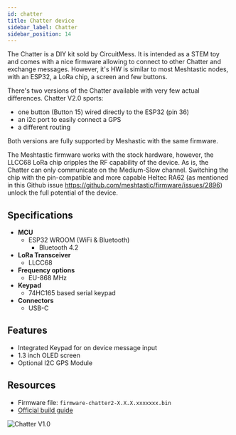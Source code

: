 ```yaml
---
id: chatter
title: Chatter device
sidebar_label: Chatter
sidebar_position: 14
---
```


The Chatter is a DIY kit sold by CircuitMess. It is intended as a STEM toy and comes with a nice firmware allowing to connect to other Chatter and exchange messages.
However, it's HW is similar to most Meshtastic nodes, with an ESP32, a LoRa chip, a screen and few buttons.

There's two versions of the Chatter available with very few actual differences.
Chatter V2.0 sports:
 - one button (Button 15) wired directly to the ESP32 (pin 36)
 - an i2c port to easily connect a GPS
 - a different routing
 
Both versions are fully supported by Meshastic with the same firmware. 

The Meshtastic firmware works with the stock hardware, however, the LLCC68 LoRa chip cripples the RF capability of the device. As is, the Chatter can only communicate on the Medium-Slow channel. 
Switching the chip with the pin-compatible and more capable Heltec RA62 (as mentioned in this Github issue https://github.com/meshtastic/firmware/issues/2896) unlock the full potential of the device.


## Specifications

- **MCU**
  - ESP32 WROOM (WiFi & Bluetooth)
    - Bluetooth 4.2
- **LoRa Transceiver**
  - LLCC68
- **Frequency options**
  - EU-868 MHz
- **Keypad**
  - 74HC165 based serial keypad
- **Connectors**
  - USB-C

## Features

- Integrated Keypad for on device message input
- 1.3 inch OLED screen
- Optional I2C GPS Module

## Resources

- Firmware file: `firmware-chatter2-X.X.X.xxxxxxx.bin`
- [Official build guide](https://circuitmess.com/blogs/resources/chatter-build-guide)

![Chatter V1.0](/img/hardware/chatter.webp)
